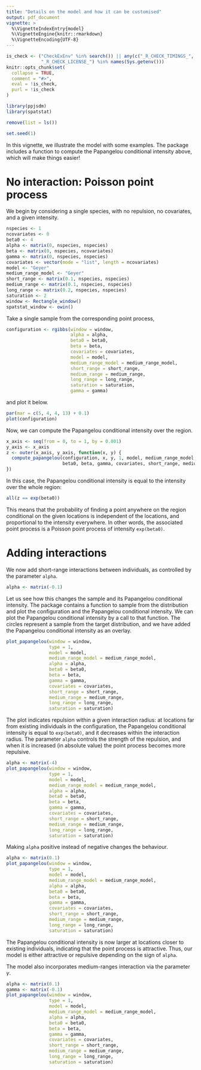 ```yaml
---
title: "Details on the model and how it can be customised"
output: pdf_document
vignette: >
  %\VignetteIndexEntry{model}
  %\VignetteEngine{knitr::rmarkdown}
  %\VignetteEncoding{UTF-8}
---
```


```r
is_check <- ("CheckExEnv" %in% search()) || any(c("_R_CHECK_TIMINGS_",
             "_R_CHECK_LICENSE_") %in% names(Sys.getenv()))
knitr::opts_chunk$set(
  collapse = TRUE,
  comment = "#>",
  eval = !is_check,
  purl = !is_check
)
```

```r
library(ppjsdm)
library(spatstat)

remove(list = ls())

set.seed(1)
```

In this vignette, we illustrate the model with some examples.
The package includes a function to compute the Papangelou conditional intensity above, which will make things easier!

# No interaction: Poisson point process

We begin by considering a single species, with no repulsion, no covariates, and a given intensity.

```r
nspecies <- 1
ncovariates <- 0
beta0 <- 4
alpha <- matrix(0, nspecies, nspecies)
beta <- matrix(0, nspecies, ncovariates)
gamma <- matrix(0, nspecies, nspecies)
covariates <- vector(mode = "list", length = ncovariates)
model <- "Geyer"
medium_range_model <- "Geyer"
short_range <- matrix(0.1, nspecies, nspecies)
medium_range <- matrix(0.1, nspecies, nspecies)
long_range <- matrix(0.2, nspecies, nspecies)
saturation <- 2
window <- Rectangle_window()
spatstat_window <- owin()
```

Take a single sample from the corresponding point process,

```r
configuration <- rgibbs(window = window,
                        alpha = alpha,
                        beta0 = beta0,
                        beta = beta,
                        covariates = covariates,
                        model = model,
                        medium_range_model = medium_range_model,
                        short_range = short_range,
                        medium_range = medium_range,
                        long_range = long_range,
                        saturation = saturation,
                        gamma = gamma)
```

and plot it below.

```r
par(mar = c(5, 4, 4, 13) + 0.1)
plot(configuration)
```

Now, we can compute the Papangelou conditional intensity over the region.

```r
x_axis <- seq(from = 0, to = 1, by = 0.001)
y_axis <- x_axis
z <- outer(x_axis, y_axis, function(x, y) {
  compute_papangelou(configuration, x, y, 1, model, medium_range_model, alpha,
                     beta0, beta, gamma, covariates, short_range, medium_range, long_range, saturation)
})
```

In this case, the Papangelou conditional intensity is equal to the intensity over the whole region:

```r
all(z == exp(beta0))
```

This means that the probability of finding a point anywhere on the region conditional on the given locations is independent of the locations, and proportional to the intensity everywhere.
In other words, the associated point process is a Poisson point process of intensity `exp(beta0)`.

# Adding interactions

We now add short-range interactions between individuals, as controlled by the parameter `alpha`.

```r
alpha <- matrix(-0.1)
```

Let us see how this changes the sample and its Papangelou conditional intensity.
The package contains a function to sample from the distribution and plot the configuration and the Papangelou conditional intensity.
We can plot the Papangelou conditional intensity by a call to that function.
The circles represent a sample from the target distribution, and we have added the Papangelou conditional intensity as an overlay.

```r
plot_papangelou(window = window,
                type = 1,
                model = model,
                medium_range_model = medium_range_model,
                alpha = alpha,
                beta0 = beta0,
                beta = beta,
                gamma = gamma,
                covariates = covariates,
                short_range = short_range,
                medium_range = medium_range,
                long_range = long_range,
                saturation = saturation)
```

The plot indicates repulsion within a given interaction radius: at locations far from existing individuals in the configuration, the Papangelou conditional intensity is equal to `exp(beta0)`, and it decreases within the interaction radius.
The parameter `alpha` controls the strength of the repulsion, and when it is increased (in absolute value) the point process becomes more repulsive.

```r
alpha <- matrix(-4)
plot_papangelou(window = window,
                type = 1,
                model = model,
                medium_range_model = medium_range_model,
                alpha = alpha,
                beta0 = beta0,
                beta = beta,
                gamma = gamma,
                covariates = covariates,
                short_range = short_range,
                medium_range = medium_range,
                long_range = long_range,
                saturation = saturation)
```

Making `alpha` positive instead of negative changes the behaviour.

```r
alpha <- matrix(0.1)
plot_papangelou(window = window,
                type = 1,
                model = model,
                medium_range_model = medium_range_model,
                alpha = alpha,
                beta0 = beta0,
                beta = beta,
                gamma = gamma,
                covariates = covariates,
                short_range = short_range,
                medium_range = medium_range,
                long_range = long_range,
                saturation = saturation)
```

The Papangelou conditional intensity is now larger at locations closer to existing individuals, indicating that the point process is attractive.
Thus, our model is either attractive or repulsive depending on the sign of `alpha`.

The model also incorporates medium-ranges interaction via the parameter $\gamma$.
```r
alpha <- matrix(0.1)
gamma <- matrix(-0.1)
plot_papangelou(window = window,
                type = 1,
                model = model,
                medium_range_model = medium_range_model,
                alpha = alpha,
                beta0 = beta0,
                beta = beta,
                gamma = gamma,
                covariates = covariates,
                short_range = short_range,
                medium_range = medium_range,
                long_range = long_range,
                saturation = saturation)
```

<!-- # Changing features of the interaction -->

<!-- Different features of the interaction can be customised. -->
<!-- To begin with, you can control the radii of interaction (which correspond to $r_{i,j}$ in the model). -->

<!-- ```{r} -->
<!-- alpha <- matrix(-0.1) -->
<!-- gamma <- matrix(0) -->
<!-- short_range <- matrix(0.05, nspecies, nspecies) -->
<!-- plot_papangelou(window = window, -->
<!--                 type = 1, -->
<!--                 model = model, -->
<!--                 medium_range_model = medium_range_model, -->
<!--                 alpha = alpha, -->
<!--                 beta0 = beta0, -->
<!--                 beta = beta, -->
<!--                 gamma = gamma, -->
<!--                 covariates = covariates, -->
<!--                 short_range = short_range, -->
<!--                 medium_range = medium_range, -->
<!--                 long_range = long_range, -->
<!--                 saturation = saturation) -->
<!-- ``` -->

<!-- It is possible to change the number of individuals that are taken into account, via the `saturation` parameter (which corresponds to $N$ in the model). -->
<!-- For example, let us account for the five closest individuals instead of the two closest. -->

<!-- ```{r} -->
<!-- short_range <- matrix(0.1, nspecies, nspecies) -->
<!-- saturation <- 5 -->
<!-- plot_papangelou(window = window, -->
<!--                 type = 1, -->
<!--                 model = model, -->
<!--                 medium_range_model = medium_range_model, -->
<!--                 alpha = alpha, -->
<!--                 beta0 = beta0, -->
<!--                 beta = beta, -->
<!--                 gamma = gamma, -->
<!--                 covariates = covariates, -->
<!--                 short_range = short_range, -->
<!--                 medium_range = medium_range, -->
<!--                 long_range = long_range, -->
<!--                 saturation = saturation) -->
<!-- ``` -->

<!-- There are also various kinds of smoothing functions available via the `model` parameter (which correspond to $\varphi_{r_{i,j}}$ in the model). -->
<!-- Here is what the square exponential smoothing looks like. -->

<!-- ```{r} -->
<!-- saturation <- 2 -->
<!-- model <- "square_exponential" -->
<!-- plot_papangelou(window = window, -->
<!--                 type = 1, -->
<!--                 model = model, -->
<!--                 medium_range_model = medium_range_model, -->
<!--                 alpha = alpha, -->
<!--                 beta0 = beta0, -->
<!--                 beta = beta, -->
<!--                 gamma = gamma, -->
<!--                 covariates = covariates, -->
<!--                 short_range = short_range, -->
<!--                 medium_range = medium_range, -->
<!--                 long_range = long_range, -->
<!--                 saturation = saturation) -->
<!-- ``` -->

<!-- # Discussion of the different variations -->

<!-- These different variations of the model generate quite different samples in extreme cases. -->
<!-- For example, for a very large value of the repulsion parameter, the Geyer model exhibits extreme regularity. -->
<!-- The Geyer model does not have any smoothing, i.e. it corresponds to the choice $\varphi_{r_{i,j}}(r)=\mathbf1_{\{r\le r_{i,j}\}}$, where $\mathbf1$ is the indicator function. -->

<!-- ```{r} -->
<!-- extreme_configuration <- rgibbs(window = window, -->
<!--                                 alpha = matrix(-Inf), -->
<!--                                 beta0 = log(100), -->
<!--                                 model = "Geyer", -->
<!--                                 short_range = short_range) -->
<!-- par(mar = c(5, 4, 4, 13) + 0.1) -->
<!-- plot(extreme_configuration, window = window) -->
<!-- ``` -->

<!-- Other variants of the model show some interesting features. -->
<!-- As an illustration, here is a plot of an extremely attractive square exponential version of the model. -->

<!-- ```{r} -->
<!-- extreme_configuration <- rgibbs(window = window, -->
<!--                                 alpha = 2.5, -->
<!--                                 beta0 = 0, -->
<!--                                 model = "square_exponential", -->
<!--                                 short_range = short_range, -->
<!--                                 steps = 1000000) -->
<!-- par(mar = c(5, 4, 4, 13) + 0.1) -->
<!-- plot(extreme_configuration, window = window) -->
<!-- ``` -->

<!-- # Adding covariates -->

<!-- Adding covariates is also possible. -->
<!-- It is best to provide the covariates as `spatstat::im` objects, and it is usually easy to convert to that format thanks to the conversion functions provided by `spatstat`. -->

<!-- ```{r} -->
<!-- model <- "Geyer" -->
<!-- covariates <- list(temperature = as.im(function(x, y) x - 0.5, W = spatstat_window)) -->
<!-- beta <- matrix(2) -->
<!-- plot_papangelou(window = window, -->
<!--                 type = 1, -->
<!--                 model = model, -->
<!--                 medium_range_model = medium_range_model, -->
<!--                 alpha = alpha, -->
<!--                 beta0 = beta0, -->
<!--                 beta = beta, -->
<!--                 gamma = gamma, -->
<!--                 covariates = covariates, -->
<!--                 short_range = short_range, -->
<!--                 medium_range = medium_range, -->
<!--                 long_range = long_range, -->
<!--                 saturation = saturation) -->
<!-- ``` -->

<!-- # Multiple species setting -->

<!-- The package is in fact meant to work in a multiple species setting, so let us give an example in that case. -->

<!-- ```{r} -->
<!-- nspecies <- 2 -->
<!-- ncovariates <- 0 -->
<!-- beta0 <- c(4, 4) -->
<!-- alpha <- cbind(c(-1, 0.1), c(0.1, -0.5)) -->
<!-- gamma <- cbind(c(-0.5, 0), c(0, -0.5)) -->
<!-- beta <- matrix(0, nspecies, ncovariates) -->
<!-- covariates <- list() -->
<!-- model <- "square_bump" -->
<!-- medium_range_model <- "square_exponential" -->
<!-- short_range <- cbind(c(0.05, 0.1), c(0.1, 0.2)) -->
<!-- medium_range <- cbind(c(0.075, 0), c(0, 0.2)) -->
<!-- long_range <- cbind(c(0.15, 0), c(0, 0.4)) -->
<!-- saturation <- 2 -->
<!-- window <- Rectangle_window() -->
<!-- spatstat_window <- owin() -->
<!-- ``` -->

<!-- As in the previous sections, we sample from this distribution and compute the corresponding Papangelou conditional intensity for an individual of the first species. -->

<!-- ```{r} -->
<!-- plot_papangelou(window = window, -->
<!--                 type = 1, -->
<!--                 model = model, -->
<!--                 medium_range_model = medium_range_model, -->
<!--                 alpha = alpha, -->
<!--                 beta0 = beta0, -->
<!--                 beta = beta, -->
<!--                 gamma = gamma, -->
<!--                 covariates = covariates, -->
<!--                 short_range = short_range, -->
<!--                 medium_range = medium_range, -->
<!--                 long_range = long_range, -->
<!--                 saturation = saturation) -->
<!-- ``` -->

<!-- It can be seen that the new individual exhibits repulsion from individuals of its own species (the circles) and is instead attracted to individuals of the other species (the triangles). -->
